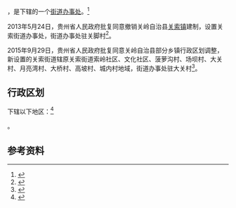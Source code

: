 {{中国乡级行政区|52/04/24/100/000}}

'''{{PAGENAMEBASE}}'''，是{{PRC admin/fullname|52/04/24/100/000|3}}下辖的一个[[街道办事处|街道办事处]]。<ref>{{PRC admin/ref sgc|{{PRC admin/parent|52/04/24/100/000}}}}</ref>

2013年5月24日，贵州省人民政府批复同意撤销关岭自治县[[关索镇|关索镇]]建制，设置关索街道办事处，街道办事处驻关脚村<ref>{{Cite web |url=http://gzsrmzfgb.gzgov.gov.cn/show.aspx?id=7925 |title=省人民政府关于同意关岭布依族苗族自治县关索镇顶云乡行政区划调整的批复（黔府函〔2013〕112号） |access-date=2017-09-03 |archive-url=https://web.archive.org/web/20170904064808/http://gzsrmzfgb.gzgov.gov.cn/show.aspx?id=7925 |archive-date=2017-09-04 |dead-url=yes }}</ref>。

2015年9月29日，贵州省人民政府批复同意关岭自治县部分乡镇行政区划调整，新设置的关索街道辖原关索街道索岭社区、文化社区、菠萝沟村、场坝村、大关村、月亮湾村、大桥村、高坡村、城内村地域，街道办事处驻大关村<ref>{{Cite web |url=http://www.gzgov.gov.cn/xxgk/newsgk/201510/t20151010_342020.html |title=省人民政府关于同意关岭自治县部分乡镇行政区划调整的批复（黔府函〔2015〕222号） |accessdate=2017-09-03 |archive-date=2017-09-04 |archive-url=https://web.archive.org/web/20170904014235/http://www.gzgov.gov.cn/xxgk/newsgk/201510/t20151010_342020.html |dead-url=no }}</ref>。

== 行政区划 ==

{{PAGENAMEBASE}}下辖以下地区：<ref>{{PRC admin/ref sgc|52/04/24/100/000}}</ref>

{{PRC admin/children|52/04/24/100/000}}。

== 参考资料 ==

{{reflist}}

{{行政区划小作品}}
{{PRC admin/navcat|52/04/24/100/000}}